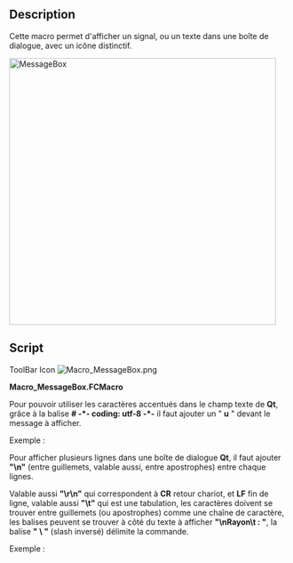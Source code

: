 <languages/>
<div class="mw-translate-fuzzy">
{{Macro/fr
|Name=MessageBox
|Icon=Macro MessageBox.png
|Description=Montre comment donner des informations à l'utilisateur dans les macros
|Author=Gaël Ecorchard
|Version=1.0
|Date=2011-09-19
|FCVersion=Toutes
|Download=[https://www.freecadweb.org/wiki/images/7/7f/Macro_MessageBox.png Icone]
}}
</div>

==Description==
Cette macro permet d'afficher un signal, ou un texte dans une boîte de dialogue, avec un icône distinctif.

[[File:Macro MessageBox 00.png|480px|MessageBox]]
{{Caption|MessageBox}}

==Script==

ToolBar Icon [[Image:Macro_MessageBox.png]]

'''Macro_MessageBox.FCMacro'''

{{MacroCode|code=
#! /usr/bin/env python
# -*- coding: utf-8 -*-
 
"""Show how to give information to the user in macros
"""
from PySide import QtCore, QtGui
 
def errorDialog(msg):
    # Create a simple dialog QMessageBox
    # The first argument indicates the icon used: one of QtGui.QMessageBox.{NoIcon, Information, Warning, Critical, Question} 
    diag = QtGui.QMessageBox(QtGui.QMessageBox.Warning, 'Error in macro MessageBox', msg)
    diag.setWindowModality(QtCore.Qt.ApplicationModal)
    diag.exec_()
 
msg = 'Example of warning message'
errorDialog(msg)
raise(Exception(msg))
}}


Pour pouvoir utiliser les caractères accentués dans le champ texte de '''Qt''', grâce à la balise '''# -*- coding: utf-8 -*-''' il faut ajouter un " '''u''' " devant le message à afficher.

Exemple :

{{MacroCode|code=
    diag = QtGui.QMessageBox(QtGui.QMessageBox.Warning, u'Trop d'éléments désignés', msg)
    ...
    ...
msg = u'Élément sélectionnés affichés'
}}


Pour afficher plusieurs lignes dans une boîte de dialogue '''Qt''', il faut ajouter '''"\n"''' (entre guillemets, valable aussi, entre apostrophes) entre chaque lignes.

Valable aussi '''"\r\n"''' qui correspondent à '''CR''' retour chariot, et '''LF'''  fin de ligne, valable aussi '''"\t"''' qui est une tabulation, les caractères doivent se trouver entre guillemets (ou apostrophes) comme une chaîne de caractère, les balises peuvent se trouver à côté du texte à afficher '''"\nRayon\t     : "''', la balise '''" \ "''' (slash inversé) délimite la commande.

Exemple :

{{MacroCode|code=
    diag = QtGui.QMessageBox(QtGui.QMessageBox.Information,u"Coordonnées",u"Coordonnée X : "+str(x)+"\r\n"+u"Coordonnée Y : "+str(y)+"\n"+u"Coordonnée Z :<br>
 "+str(z)+"\nRayon\t     : "+str(r))
}}

{{clear}}